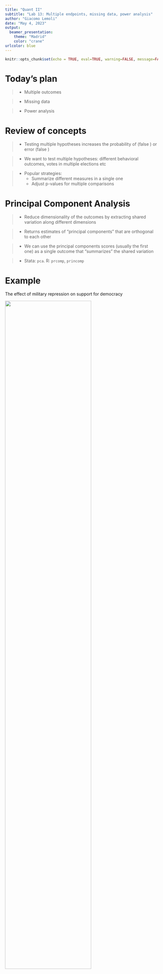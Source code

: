 ```yaml
---
title: "Quant II"
subtitle: "Lab 13: Multiple endpoints, missing data, power analysis"
author: "Giacomo Lemoli"
date: "May 4, 2023"
output: 
  beamer_presentation:
    theme: "Madrid"
    color: "crane"
urlcolor: blue    
---
```


```r
knitr::opts_chunk$set(echo = TRUE, eval=TRUE, warning=FALSE, message=FALSE)
```

# Today's plan

> - Multiple outcomes

> - Missing data

> - Power analysis


# Review of concepts

> - Testing multiple hypotheses increases the probability of \textcolor{red}{type I} (false \textcolor{red}{Positives}) or \textcolor{blue}{type II} error (false \textcolor{blue}{Negatives})

> - We want to test multiple hypotheses: different behavioral outcomes, votes in multiple elections etc

> - Popular strategies: 
>   - Summarize different measures in a single one
>   - Adjust p-values for multiple comparisons


# Principal Component Analysis

> - Reduce dimensionality of the outcomes by extracting shared variation along different dimensions

> - Returns estimates of "principal components" that are orthogonal to each other

> - We can use the principal components scores (usually the first one) as a single outcome that "summarizes" the shared variation

> - Stata: `pca`. R: `prcomp`, `princomp`

# Example

The effect of military repression on support for democracy

![](BGMMP.png){width=75%}



# Principal Component Analysis
```r
library(quantreg); library(haven); library(dplyr); library(ggplot2)

# Import data
d <- read_dta("FinalDatasetForReplication.dta") 

# Prepare
d <- d %>% filter(MainSample == 1)
```

\tiny
```r
vars <- c("Share_reg70_w2", "VoteShareNo", "VoteShareNo_pop70")
pca <- prcomp(d[,vars], center=T, scale=T)
pca
```

# Screeplot
\tiny
```r
data.frame(number=c(1:3), Eigenvalues = (pca$sdev)^2) %>% 
  ggplot(aes(x=number, y=Eigenvalues)) + geom_point() + geom_line() + theme_bw()
```


# Principal Component Analysis

- Can also pass the PCA output through the package `factoextra` \pause

\tiny
```r
library(factoextra)
fviz_eig(pca, choice = "eigenvalue")
```


# Principal Component Analysis

> - First factor can be used as outcome in the regression

> - Factors are estimates. For correct inference, incorporate their uncertainty in inference on the effect

> - Can bootstrap (sample code in this week's folder)


# Inverse Covariance Weighting

> - Summarizes outcome variables along just one dimension 

> - Weighted by inverse covariance in order to downplay common information across variables

> - Code by Cyrus: [Stata and R code](https://github.com/cdsamii/make_index) 


# p-value adjustment

- Most standard p-value adjustment methods implemented in R by `p.adjust`

\tiny
```r
# Generate p-values from different tests
set.seed(1)
p <- sort(runif(10, 0.03, 0.07))
d <- data.frame(p = p, 
                bonferroni = p.adjust(p, method = "bonferroni"))
d
```


# Implementing p-value adjustments

> - Summary of Stata packages for adjustment options by [David McKenzie](https://blogs.worldbank.org/impactevaluations/updated-overview-multiple-hypothesis-testing-commands-stata)

> - Sample code from McKenzie in this week's folder


# Missing data

> - Random missingness

> - Non-parametric methods: bounds

> - Parametric methods: imputation


# Example

The effects of censorship in authoritarian regimes

![](gp.png){width=75%}


# Baseline results (full data)
\tiny
```r
library(haven); library(estimatr); library(modelsummary); library(tidyverse); library(ggpubr)
d <- read_dta("Censorship.dta")

# Reproduce col 1 of table 1
mod <- lm_robust(ak_rating ~ censorship + liberalization, clusters = hh, se_type = "stata",
                 data = d)
modelsummary(mod, coef_omit = "Int", output = "markdown")

```


# Missing Completely at Random
\tiny
```r
set.seed(123)

nboot <- 500

cens <- lib <- rep(NA,nboot)

# 20% of outcome values are missing in the data
for (i in 1:nboot){
  d <- d %>% mutate(newout = ifelse(runif(nrow(d),0,1)<0.2, NA, ak_rating))
  fit <- update(mod, newout ~ .)
  cens[i] <- coef(fit)["censorship"]
  lib[i] <- coef(fit)["liberalization"]
}

plot1 <- ggplot(as.data.frame(cens)) + geom_density(aes(x=cens), col="red") +
  labs(x="Estimate", title = "Censorship") + 
  geom_vline(xintercept = mean(cens), col="red", linetype = "dashed") +
  geom_vline(xintercept = coef(mod)["censorship"], col="blue") + theme_bw()

plot2 <- ggplot(as.data.frame(lib)) + geom_density(aes(x=lib), col="dark green") +
  labs(x="Estimate", title = "Liberalization") + 
  geom_vline(xintercept = mean(lib), col="dark green", linetype = "dashed") +
  geom_vline(xintercept = coef(mod)["liberalization"], col="blue") + theme_bw()
```

# Missing Completely at Random
\tiny
```r
ggarrange(plot1, plot2)

```
\pause



# Missing at Random
\tiny
```r

# Suppose during censorship people express negative attitudes by non-responding
set.seed(123)

nboot <- 500

cens <- lib <- rep(NA,nboot)

for (i in 1:nboot){
  d <- d %>% mutate(newout = ifelse(rnorm(nrow(d), mean = d$censorship)>1.15, 
                                    NA, ak_rating))
  fit <- update(mod, newout ~ .)
  cens[i] <- coef(fit)["censorship"]
  lib[i] <- coef(fit)["liberalization"]
}

plot1 <- ggplot(as.data.frame(cens)) + geom_density(aes(x=cens), col="red") +
  labs(x="Estimate", title = "Censorship") +
  geom_vline(xintercept = mean(cens), col="red", linetype = "dashed") +
  geom_vline(xintercept = coef(mod)["censorship"], col="blue") + theme_bw()

plot2 <- ggplot(as.data.frame(lib)) + geom_density(aes(x=lib), col="dark green") +
  labs(x="Estimate", title = "Liberalization") +
  geom_vline(xintercept = mean(lib), col="dark green", linetype = "dashed") +
  geom_vline(xintercept = coef(mod)["liberalization"], col="blue") + theme_bw()

```


# Missing at Random
\tiny
```r
ggarrange(plot1, plot2)
```




# Point identification with missingness

> - MCAR: in expectation the estimates are unbiased

> - MAR: can use covariates that determine missingness to impute the missing values of the outcome 

# Imputation with regression
\tiny
```r
# Predicted values from the regression
d <- d %>% mutate(predicted = predict(fit, newdata = d))

# Replace missing outcomes with imputed values
d <- d %>% mutate(impy = ifelse(is.na(newout), predicted, newout))
```

In Stata you can use the post-estimation command `predict`

![](predict.png)


# Multiple imputation with MICE
\tiny
```r
library(mice)
m1 <- mice(data = zap_labels(d[,c("newout", "censorship", "liberalization",
                                  "sed", "education")]), 
           maxit = 5, printFlag = FALSE)
d_imp <- complete(m1)

length(d$newout[is.na(d$newout)])
length(d_imp$newout[is.na(d_imp$newout)])
```



# Bounds 

> - If MAR assumption seems unjustified, we can estimate bounds on causal effects

> - Manski bounds: also called "worst case" bounds 

> - Fill missing outcomes using the bounds of potential outcomes

# Manski bounds
Formally:

$$
\begin{aligned}
\beta^L \leq ATE \leq \beta^H \\
\beta^L = \{\mu_{1,obs} Pr[R_{1i}=1] + {\color{blue}y_1^L} Pr[{\color{red}R_{1i=0}}]\} - \\
\{\mu_{0,obs}Pr[R_{0i}=1]+ {\color{blue}y_0^H}Pr[{\color{red}R_{0i}=0}]\} \\
\beta^H = \{\mu_{1,obs} Pr[R_{1i}=1] + {\color{blue}y_1^H} Pr[{\color{red}R_{1i=0}}]\} - \\
\{\mu_{0,obs}Pr[R_{0i}=1]+{\color{blue}y_0^L} Pr[{\color{red}R_{0i}=0}]\}
\end{aligned}
$$
\pause

- $\{y_t^L, y_t^H\}$ straightforward when the outcome is bounded, e.g. binary (just replace every missing $y$ with 0 or 1)

- Otherwise, they are not

- If the bounds are very large, the set of possible effects can be too large

# Manski bounds
Implementation:

- Manually
- R: `ATbounds` [(vignette)](https://cran.r-project.org/web/packages/ATbounds/vignettes/ATbounds_vignette.pdf), `attrition` by Alex Coppock [(download from GitHub)](https://alexandercoppock.com/attrition/)

\tiny
```r
#install.packages("ATbounds")
#library(ATbounds)

#install.packages(devtools)
#library(devtools)
#install_github("acoppock/attrition")
```


# Lee bounds

> - Motivation: provide bounds on the causal effect even with unbounded outcome

> - Trade-off: assume more structure on the data, but weaker than "exclusion restrictions" necessary for other strategies

> - Relies on monotonicity assumption similar to that used for LATE identification, but in this case it serves to solve sample selection

# Lee bounds
Assumptions:

$$
\begin{aligned}
(Y_{1i}^*, Y_{0i}^*, R_{1i}, R_{0i}) \perp D  \\
R_{1i} \geq R_{0i}
\end{aligned}
$$

Under these assumptions, Lee (2009) proves that we can identify bounds for the ATE *for the sub-population* $\{R_{0i}=1, R_{1i}=1\}$.

$$
\begin{aligned}
\Delta_0^{LB} = E[Y|D=1, R=1, Y \leq y_{1-p0}] - E[Y|D=0, R=1] \\
\Delta_0^{UB} = E[Y|D=1, R=1, Y \geq y_{p0}] - E[Y|D=0, R=1]\\
p_0 = \frac{Pr[R=1|D=1] - Pr[R=1|D=0]}{Pr[R=1|D=1]}
\end{aligned}
$$


# Lee bounds
Implementation:

- R: `leebounds` (install_github("vsemenova/leebounds"))
- Stata: `leebounds`

# Lee bounds
\tiny
```r
library(leebounds)

input <- d %>% mutate(sel = ifelse(is.na(newout),0,1)) %>% 
  select(c(censorship, newout, sel)) %>%
  rename(treat = censorship, outcome = newout, selection = sel)

do.call("rbind", leebounds(input))
```